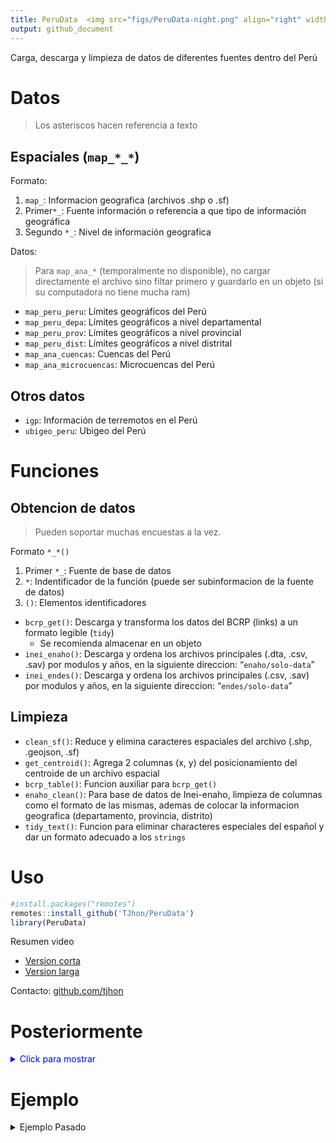 ```yaml
---
title: PeruData  <img src="figs/PeruData-night.png" align="right" width="150"/>
output: github_document
---
```


Carga, descarga y limpieza de datos de diferentes fuentes dentro del Perú

# Datos

> Los asteriscos hacen referencia a texto

## Espaciales (`map_*_*`)

Formato: 

1. `map_`: Informacion geografica (archivos .shp o .sf) 
2. Primer`*_`: Fuente información o referencia a que tipo de información geográfica
3. Segundo `*_`: Nivel de información geografica

Datos:

> Para `map_ana_*` (temporalmente no disponible), no cargar directamente el archivo sino filtar primero y guardarlo en un objeto (si su computadora no tiene mucha ram)

- `map_peru_peru`: Límites geográficos del Perú
- `map_peru_depa`: Límites geográficos a nivel departamental
- `map_peru_prov`: Límites geográficos a nivel provincial
- `map_peru_dist`: Límites geográficos a nivel distrital
- `map_ana_cuencas`: Cuencas del Perú
- `map_ana_microcuencas`: Microcuencas del Perú

## Otros datos

- `igp`: Información de terremotos en el Perú
- `ubigeo_peru`: Ubigeo del Perú

# Funciones

## Obtencion de datos

> Pueden soportar muchas encuestas a la vez.

Formato `*_*()`

1. Primer `*_`: Fuente de base de datos
2. `*`: Indentificador de la función (puede ser subinformacion de la fuente de datos)
3. `()`: Elementos identificadores

- `bcrp_get()`: Descarga y transforma los datos del BCRP (links) a un formato legible (`tidy`) 
  - Se recomienda almacenar en un objeto
- `inei_enaho()`:  Descarga y ordena los archivos principales (.dta, .csv, .sav) por modulos y años, en la siguiente direccion: "`enaho/solo-data`"
- `inei_endes()`: Descarga y ordena los archivos principales (.csv, .sav) por modulos y años, en la siguiente direccion: "`endes/solo-data`"

## Limpieza 


- `clean_sf()`: Reduce y elimina caracteres espaciales del archivo (.shp, .geojson, .sf)
- `get_centroid()`: Agrega 2 columnas (x, y) del posicionamiento del centroide de un archivo espacial
- `bcrp_table()`: Funcion auxiliar para `bcrp_get()`
- `enaho_clean()`: Para base de datos de Inei-enaho, limpieza de columnas como el formato de las mismas, ademas de colocar la informacion geografica (departamento, provincia, distrito)
- `tidy_text()`: Funcion para eliminar characteres especiales del español y dar un formato adecuado a los `strings`




# Uso

```r
#install.packages("remotes")
remotes::install_github('TJhon/PeruData')
library(PeruData)
```

Resumen video

  - [Version corta](https://www.youtube.com/watch?v=FBP0Ut5s3s0&list=PLDVZfi7ztrg4N2MWDdh5sdBsY02D-zvKZ&index=1)
  - [Version larga](https://www.youtube.com/watch?v=dimWKO1IS4M&list=PLDVZfi7ztrg4N2MWDdh5sdBsY02D-zvKZ&index=2)
  
Contacto: [github.com/tjhon](https://github.com/TJhon)

# Posteriormente

<details>
    <summary style = "color:blue">Click para mostrar</summary>
- Inei
  - Cenagro
  - Censo
  - ENAPRES
- MINEDU
  - Censo escolar
  - Colegios del peru
- MINSA
  - Covid
    - Cargar datos
    - Actualizar datos (`julia-lang`)
- MEF
  - Consulta amigable, Python-selenium <span style="color:red">Error, not support to scrapping</span>.

</details>

# Ejemplo

<details>
    <summary>Ejemplo Pasado</summary>

# `map_peru_*`

```r
knitr::opts_chunk$set(
  cache = T
)
```


## Departamentos

```r
head(PeruData::map_peru_depa)
```

## Provincias

```r
head(PeruData::map_peru_prov)
```

## Distritos

```r
head(PeruData::map_peru_dist)
```

## Plots



```r
library(ggplot2)
library(PeruData)
library(sf)
fst_plot <- \(.map, .titl){
  ggplot(.map) +
    geom_sf(fill = "white") +
    theme_void() +
    labs(title = {{.titl}}) +
    theme(
      axis.text.x = element_blank()
      , axis.text.y = element_blank()
      )
}
```


```r
depa <- fst_plot(map_peru_depa, "Departamentos")
prov <- fst_plot(map_peru_prov, "Provincias")
dist <- fst_plot(map_peru_dist, "Distritos")
```

```r
library(patchwork)
dist + (prov / depa)
```




# Instituo Geofisico del Peru (IGP)

```r
head(PeruData::igp)
```

# Inei

## Enaho

```r
anios <- c("2020", "2019", "2004")
modulos <- c("01", "02", "04")
PeruData::inei_enaho(modulos, anios)
```

```r
fs::dir_tree('enaho/solo-data')
```




</details>
